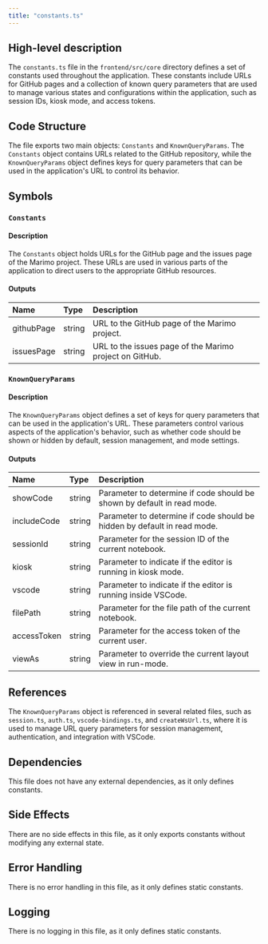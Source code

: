 ```yaml
---
title: "constants.ts"
---
```


## High-level description

The `constants.ts` file in the `frontend/src/core` directory defines a set of constants used throughout the application. These constants include URLs for GitHub pages and a collection of known query parameters that are used to manage various states and configurations within the application, such as session IDs, kiosk mode, and access tokens.

## Code Structure

The file exports two main objects: `Constants` and `KnownQueryParams`. The `Constants` object contains URLs related to the GitHub repository, while the `KnownQueryParams` object defines keys for query parameters that can be used in the application's URL to control its behavior.

## Symbols

### `Constants`
#### Description
The `Constants` object holds URLs for the GitHub page and the issues page of the Marimo project. These URLs are used in various parts of the application to direct users to the appropriate GitHub resources.

#### Outputs
| Name | Type | Description |
|:-----|:-----|:------------|
| githubPage | string | URL to the GitHub page of the Marimo project. |
| issuesPage | string | URL to the issues page of the Marimo project on GitHub. |

### `KnownQueryParams`
#### Description
The `KnownQueryParams` object defines a set of keys for query parameters that can be used in the application's URL. These parameters control various aspects of the application's behavior, such as whether code should be shown or hidden by default, session management, and mode settings.

#### Outputs
| Name | Type | Description |
|:-----|:-----|:------------|
| showCode | string | Parameter to determine if code should be shown by default in read mode. |
| includeCode | string | Parameter to determine if code should be hidden by default in read mode. |
| sessionId | string | Parameter for the session ID of the current notebook. |
| kiosk | string | Parameter to indicate if the editor is running in kiosk mode. |
| vscode | string | Parameter to indicate if the editor is running inside VSCode. |
| filePath | string | Parameter for the file path of the current notebook. |
| accessToken | string | Parameter for the access token of the current user. |
| viewAs | string | Parameter to override the current layout view in run-mode. |

## References

The `KnownQueryParams` object is referenced in several related files, such as `session.ts`, `auth.ts`, `vscode-bindings.ts`, and `createWsUrl.ts`, where it is used to manage URL query parameters for session management, authentication, and integration with VSCode.

## Dependencies

This file does not have any external dependencies, as it only defines constants.

## Side Effects

There are no side effects in this file, as it only exports constants without modifying any external state.

## Error Handling

There is no error handling in this file, as it only defines static constants.

## Logging

There is no logging in this file, as it only defines static constants.